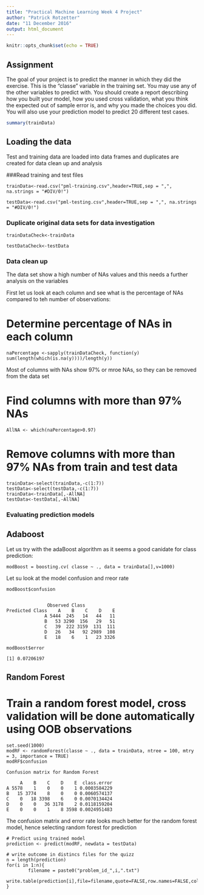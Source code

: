 ```yaml
---
title: "Practical Machine Learning Week 4 Project"
author: "Patrick Rotzetter"
date: "11 December 2016"
output: html_document
---
```


```r
knitr::opts_chunk$set(echo = TRUE)
```

## Assignment

The goal of your project is to predict the manner in which they did the exercise. This is the "classe" variable in the training set. You may use any of the other variables to predict with. You should create a report describing how you built your model, how you used cross validation, what you think the expected out of sample error is, and why you made the choices you did. You will also use your prediction model to predict 20 different test cases. 


```r
summary(trainData)
```
## Loading the data
Test and training data are loaded into data frames and duplicates are created for data clean up and analysis

###Read training and test files

```
trainData<-read.csv("pml-training.csv",header=TRUE,sep = ",", na.strings = "#DIV/0!")

testData<-read.csv("pml-testing.csv",header=TRUE,sep = ",", na.strings = "#DIV/0!")
```

### Duplicate original data sets for data investigation
```
trainDataCheck<-trainData

testDataCheck<-testData
```


### Data clean up

The data set show a high number of NAs values and this needs a further analysis on the variables

First let us look at each column and see what is the percentage of NAs compared to teh number of observations:

# Determine percentage  of NAs in each column
```
naPercentage <-sapply(trainDataCheck, function(y) sum(length(which(is.na(y))))/length(y))
```
Most of columns with NAs show 97% or mroe NAs, so they can be removed from the data set

# Find columns with more than 97% NAs
```
AllNA <- which(naPercentage>0.97)
```

# Remove columns with more than 97% NAs from train and test data
```
trainData<-select(trainData,-c(1:7))
testData<-select(testData,-c(1:7))
trainData<-trainData[,-AllNA]
testData<-testData[,-AllNA]
```

### Evaluating prediction models
## Adaboost
Let us try with the adaBoost algorithm as it seems a good canidate for class prediction:
```
modBoost = boosting.cv( classe ~ ., data = trainData[],v=1000)
```

Let su look at the model confusion and rreor rate

```
modBoost$confusion


               Observed Class
Predicted Class    A    B    C    D    E
              A 5444  245   14   44   11
              B   53 3290  156   29   51
              C   39  222 3159  131  111
              D   26   34   92 2989  108
              E   18    6    1   23 3326

modBoost$error          

[1] 0.07206197
```

## Random Forest

# Train a random forest model, cross validation will be done automatically using OOB observations
```
set.seed(1000)
modRF <- randomForest(classe ~ ., data = trainData, ntree = 100, mtry = 3, importance = TRUE)
modRF$confusion

Confusion matrix for Random Forest

     A    B    C    D    E  class.error
A 5578    1    0    0    1 0.0003584229
B   15 3774    8    0    0 0.0060574137
C    0   18 3398    6    0 0.0070134424
D    0    0   36 3178    2 0.0118159204
E    0    0    1    8 3598 0.0024951483
```
The confusion matrix and error rate looks much better for the random forest model, hence selecting random forest for prediction


```
# Predict using trained model
prediction <- predict(modRF, newdata = testData)

# write outcome in distincs files for the quizz
n = length(prediction)
for(i in 1:n){
        filename = paste0("problem_id_",i,".txt")
        write.table(prediction[i],file=filename,quote=FALSE,row.names=FALSE,col.names=FALSE)
}
```


